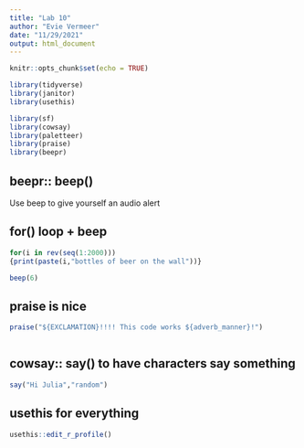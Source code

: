 ```yaml
---
title: "Lab 10"
author: "Evie Vermeer"
date: "11/29/2021"
output: html_document
---
```


```r
knitr::opts_chunk$set(echo = TRUE)

library(tidyverse)
library(janitor)
library(usethis)

library(sf)
library(cowsay)
library(paletteer)
library(praise)
library(beepr)
```

## beepr:: beep()


Use beep to give yourself an audio alert 

## for() loop + beep



```r
for(i in rev(seq(1:2000))) 
{print(paste(i,"bottles of beer on the wall"))}

beep(6)
```
## praise is nice 

```r
praise("${EXCLAMATION}!!!! This code works ${adverb_manner}!")



```

## cowsay:: say() to have characters say something

```r
say("Hi Julia","random")
```

## usethis for everything 

```r
usethis::edit_r_profile()

```



